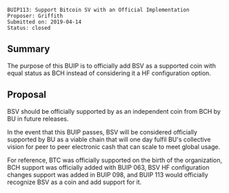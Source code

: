 <pre>
BUIP113: Support Bitcoin SV with an Official Implementation
Proposer: Griffith
Submitted on: 2019-04-14
Status: closed
</pre>

==Summary==
The purpose of this BUIP is to officially add BSV as a supported coin with equal status as BCH instead of considering it a HF configuration option.

==Proposal==
BSV should be officially supported by as an independent coin from BCH by BU in future releases.

In the event that this BUIP passes, BSV will be considered officially supported by BU as a viable chain that will one day fulfil BU's collective vision for peer to peer electronic cash that can scale to meet global usage.

For reference, BTC was officially supported on the birth of the organization, BCH support was officially added with BUIP 063, BSV HF configuration changes support was added in BUIP 098, and BUIP 113 would officially recognize BSV as a coin and add support for it.
